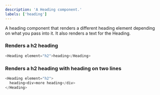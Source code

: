 ```yaml
---
description: 'A Heading component.'
labels: ['heading']
---
```



A heading component that renders a different heading element depending on what you pass into it. It also renders a text for the Heading.

### Renders a h2 heading

```js live
<Heading element="h2">heading</Heading>
```

### Renders a h2 heading with heading on two lines

```js live
<Heading element="h2">
  heading<div>more heading</div>
</Heading>
```
